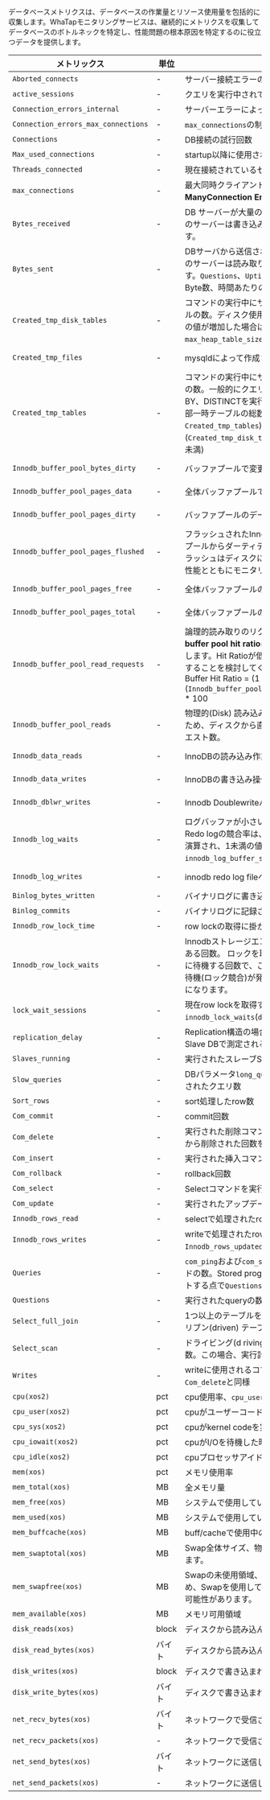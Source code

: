 データベースメトリクスは、データベースの作業量とリソース使用量を包括的に収集します。WhaTapモニタリングサービスは、継続的にメトリクスを収集してデータベースのボトルネックを特定し、性能問題の根本原因を特定するのに役立つデータを提供します。

<div class='db-metric-4'>

| メトリックス                              | 単位    | 説明                                                                                                                                                                                                                                                                                                         | カテゴリ           |
| ----------------------------------- | ----- | ---------------------------------------------------------------------------------------------------------------------------------------------------------------------------------------------------------------------------------------------------------------------------------------------------------- | -------------- |
| `Aborted_connects`                  | -     | サーバー接続エラーの回数                                                                                                                                                                                                                                                                                               | Connection     |
| `active_sessions`                   | -     | クエリを実行中されているセッション数。`Threads_running`と同じ                                                                                                                                                                                                                                                                    | Connection     |
| `Connection_errors_internal`        | -     | サーバーエラーによって拒否されたコネクション数                                                                                                                                                                                                                                                                                    | Connection     |
| `Connection_errors_max_connections` | -     | `max_connections`の制限で拒否されたコネクション数                                                                                                                                                                                                                                                                          | Connection     |
| `Connections`                       | -     | DB接続の試行回数                                                                                                                                                                                                                                                                                                  | Connection     |
| `Max_used_connections`              | -     | startup以降に使用される最大コネクション数                                                                                                                                                                                                                                                                                   | Connection     |
| `Threads_connected`                 | -     | 現在接続されているセッション数                                                                                                                                                                                                                                                                                            | Connection     |
| `max_connections`                   | -     | 最大同時クライアント接続とコネクション数を超過した場合、**Too ManyConnection Error**が発生する可能性があります。                                                                                                                                                                                                                                     | Info           |
| `Bytes_received`                    | -     | DB サーバーが大量の`bytes`と`Bytes_received`を受信した場合、このサーバーは書き込み操作中(insert など) であることが分かります。                                                                                                                                                                                                       | MySQL Resource |
| `Bytes_sent`                        | -     | DBサーバから送信されるデータ`bytes`と`Bytes_sent`が多い場合、このサーバーは読み取り作業(select) サーバーであることが分かります。`Questions`、`Uptime`を一緒に適用すると、クエリあたりの平均Byte数、時間あたりの処理Byte数を計算することができます。                                                                                                                                  | MySQL Resource |
| `Created_tmp_disk_tables`           | -     | コマンドの実行中にサーバーのディスク上に作成された一時テーブルの数。ディスク使用量は性能を低下させる可能性があるため、この値が増加した場合は、`tmp_table_size`または`max_heap_table_size`値の調整を検討する必要があります。                                                                                                                                                                           | MySQL Resource |
| `Created_tmp_files`                 | -     | mysqldによって作成された一時ファイル数                                                                                                                                                                                                                                                                                     | MySQL Resource |
| `Created_tmp_tables`                | -     | コマンドの実行中にサーバーによって作成された内部一時テーブルの数。一般的にクエリでUNION ALLまたは、ORDER BY、GROUP BY、DISTINCTを実行する場合、一時テーブルが使用されます。内部一時テーブルの総数(`Created_tmp_disk_tables` + `Created_tmp_tables`) と比較して、ディスク上の一時テーブル数(`Created_tmp_disk_tables`)が多くないことをお勧めします。(10%未満)          | MySQL Resource |
| `Innodb_buffer_pool_bytes_dirty`    | -     | バッファプールで変更されたバイト数(ダーティデータ数)                                                                                                                                                                                                                                                             | MySQL Resource |
| `Innodb_buffer_pool_pages_data`     | -     | 全体バッファプールで現在使用中のバッファプールページ数                                                                                                                                                                                                                                                                                | MySQL Resource |
| `Innodb_buffer_pool_pages_dirty`    | -     | バッファプールのデータで変更されたページ数(ダーティページ数)                                                                                                                                                                                                                                                         | MySQL Resource |
| `Innodb_buffer_pool_pages_flushed`  | -     | フラッシュされたInnoDBバッファフルのページ数です。バッファプールからダーティデータをディスクに書き込む過程で、過度のフラッシュはディスクに負担をかける可能性があるため、ディスクの性能とともにモニタリングする必要があります。                                                                                                                                                                                         | MySQL Resource |
| `Innodb_buffer_pool_pages_free`     | -     | 全体バッファプールの未使用(使用可能な) ページ数                                                                                                                                                                                                                                                               | MySQL Resource |
| `Innodb_buffer_pool_pages_total`    | -     | 全体バッファプールのページ数                                                                                                                                                                                                                                                                                             | MySQL Resource |
| `Innodb_buffer_pool_read_requests`  | -     | 論理的読み取りのリクエスト数(物理的読み取りを含む)。**Inodb buffer pool hit ratio**は、次のように演算され、90%以上をを推奨します。Hit Ratioが低い場合は、`Innodb_buffer_pool_size`を追加することを検討してください。<br/>Buffer Hit Ratio = (1 - (`Innodb_buffer_pool_reads`/`Innodb_buffer_pool_read_requests`)) \* 100 | MySQL Resource |
| `Innodb_buffer_pool_reads`          | -     | 物理的(Disk) 読み込みをした回数。Innodbバッファプールにないため、ディスクから直接読み込む必要のある論理的読み込みのリクエスト数。                                                                                                                                                                                                                 | MySQL Resource |
| `Innodb_data_reads`                 | -     | InnoDBの読み込み作業の数 (`InnoDB_Data_Read`と混在しない)。                                                                                                                                                                                                                                             | MySQL Resource |
| `Innodb_data_writes`                | -     | InnoDBの書き込み操作の数。                                                                                                                                                                                                                                                                                           | MySQL Resource |
| `Innodb_dblwr_writes`               | -     | Innodb Doublewriteバッファへの書き込み数。                                                                                                                                                                                                                                                                             | MySQL Resource |
| `Innodb_log_waits`                  | -     | ログバッファが小さいため、フラッシュするのを待機した回数。Redo logの競合率は、(`Innodb_log_waits` / `Innodb_log_writes`) で演算され、1未満の値をお勧めします。`Wait`が多い場合、 `innodb_log_buffer_size`を増やすことを検討してください。                                                                                                                          | MySQL Resource |
| `Innodb_log_writes`                 | -     | innodb redo log fileへの物理書き込み数                                                                                                                                                                                                                                                                              | MySQL Resource |
| `Binlog_bytes_written`              | -     | バイナリログに書き込まれたバイト数。                                                                                                                                                                                                                                                                                         | Performance    |
| `Binlog_commits`                    | -     | バイナリログに記録されたCommit数。                                                                                                                                                                                                                                                                                       | Performance    |
| `Innodb_row_lock_time`              | -     | row lockの取得に掛かった合計時間(milliseconds)                                                                                                                                                                                                                                                      | Performance    |
| `Innodb_row_lock_waits`             | -     | Innodbストレージエンジンテーブルのrow lockを待機する必要がある回数。 ロックを取得した数ではなく、ロックを取得するために待機する回数で、この指標が通常より増加する場合は、クエリの待機(ロック競合)が発生することで、クエリのチューニングが必要になります。                                                                                                                                                   | Performance    |
| `lock_wait_sessions`                | -     | 現在row lockを取得するために待機中の数。`innodb_lock_waits`(`data_lock_waits`)の件数です。                                                                                                                                                                                                                    | Performance    |
| `replication_delay`                 | -     | Replication構造の場合、replication dbに反映される遅延時間。Slave DBで測定される指標です。                                                                                                                                                                                                                                              | Performance    |
| `Slaves_running`                    | -     | 実行されたスレーブSQLスレッド数。                                                                                                                                                                                                                                                                                         | Performance    |
| `Slow_queries`                      | -     | DBパラメータ`long_query_time`(秒)に設定された時間を超えて実行されたクエリ数                                                                                                                                                                                                                                        | Performance    |
| `Sort_rows`                         | -     | sort処理したrow数                                                                                                                                                                                                                                                                                               | Performance    |
| `Com_commit`                        | -     | commit回数                                                                                                                                                                                                                                                                                                   | Throughput     |
| `Com_delete`                        | -     | 実行された削除コマンドの数。`handler_delete`以外の行がテーブルから削除された回数をカウントします。                                                                                                                                                                                                                                                  | Throughput     |
| `Com_insert`                        | -     | 実行された挿入コマンドの数                                                                                                                                                                                                                                                                                              | Throughput     |
| `Com_rollback`                      | -     | rollback回数                                                                                                                                                                                                                                                                                                 | Throughput     |
| `Com_select`                        | -     | Selectコマンドを実行した回数                                                                                                                                                                                                                                                                                          | Throughput     |
| `Com_update`                        | -     | 実行されたアップデートコマンドの数                                                                                                                                                                                                                                                                                          | Throughput     |
| `Innodb_rows_read`                  | -     | selectで処理されたrow数                                                                                                                                                                                                                                                                                           | Throughput     |
| `Innodb_rows_writes`                | -     | writeで処理されたrow数。`Innodb_rows_inserted` + `Innodb_rows_updated` + `Innodb_rows_deleted`と同等                                                                                                                                                                                                                  | Throughput     |
| `Queries`                           | -     | `com_ping`および`com_statistics`を除くサーバーで実行したコマンドの数。Stored program内で実行されるステートメントもカウントする点で`Questions`とは異なります。                                                                                                                                                                                                   | Throughput     |
| `Questions`                         | -     | 実行されたqueryの数                                                                                                                                                                                                                                                                                               | Throughput     |
| `Select_full_join`                  | -     | 1つ以上のテーブルをJOINする場合、インデックスを使用せずにドリブン(driven) テーブルをフルスキャン(full scan)された回数                                                                                                                                                                                              | Throughput     |
| `Select_scan`                       | -     | ドライビング(d riving)テーブルをフルスキャン(full scan)した回数。この場合、実行計画のtypeカラムにALLが表示されます。                                                                                                                                                                                             | Throughput     |
| `Writes`                            | -     | writeに使用されるコマンド回数。`Com_insert` + `Com_update` + `Com_delete`と同様                                                                                                                                                                                                                                            | Throughput     |
| `cpu(xos2)`                         | pct   | cpu使用率、`cpu_user`+`cpu_sys`+`cpu_iowait`の合計                                                                                                                                                                                                                                                                | XOS            |
| `cpu_user(xos2)`                    | pct   | cpuがユーザーコードの実行に費やした時間                                                                                                                                                                                                                                                                                      | XOS            |
| `cpu_sys(xos2)`                     | pct   | cpuがkernel codeを実行した時間                                                                                                                                                                                                                                                                                     | XOS            |
| `cpu_iowait(xos2)`                  | pct   | cpuがI/Oを待機した時間                                                                                                                                                                                                                                                                                             | XOS            |
| `cpu_idle(xos2)`                    | pct   | cpuプロセッサアイドルタイム                                                                                                                                                                                                                                                                                            | XOS            |
| `mem(xos)`                          | pct   | メモリ使用率                                                                                                                                                                                                                                                                                                     | XOS            |
| `mem_total(xos)`                    | MB    | 全メモリ量                                                                                                                                                                                                                                                                                                      | XOS            |
| `mem_free(xos)`                     | MB    | システムで使用していないメモリ量                                                                                                                                                                                                                                                                                           | XOS            |
| `mem_used(xos)`                     | MB    | システムで使用しているメモリ量                                                                                                                                                                                                                                                                                            | XOS            |
| `mem_buffcache(xos)`                | MB    | buff/cacheで使用中のメモリ量                                                                                                                                                                                                                                                                                        | XOS            |
| `mem_swaptotal(xos)`                | MB    | Swap全体サイズ、物理メモリが不足している場合に備えて設定します。                                                                                                                                                                                                                                                                         | XOS            |
| `mem_swapfree(xos)`                 | MB    | Swapの未使用領域、Swap領域はディスク領域が解放されるため、Swapを使用している場合は、システム性能が大幅に低下する可能性があります。                                                                                                                                                                                                                                    | XOS            |
| `mem_available(xos)`                | MB    | メモリ可用領域                                                                                                                                                                                                                                                                                                    | XOS            |
| `disk_reads(xos)`                   | block | ディスクから読み込んだデータの量                                                                                                                                                                                                                                                                                           | XOS            |
| `disk_read_bytes(xos)`              | バイト   | ディスクから読み込んだデータの量                                                                                                                                                                                                                                                                                           | XOS            |
| `disk_writes(xos)`                  | block | ディスクで書き込まれたデータの量                                                                                                                                                                                                                                                                                           | XOS            |
| `disk_write_bytes(xos)`             | バイト   | ディスクで書き込まれたデータの量                                                                                                                                                                                                                                                                                           | XOS            |
| `net_recv_bytes(xos)`               | バイト   | ネットワークで受信されたデータの量                                                                                                                                                                                                                                                                                          | XOS            |
| `net_recv_packets(xos)`             | -     | ネットワークで受信されたデータパケットの数                                                                                                                                                                                                                                                                                      | XOS            |
| `net_send_bytes(xos)`               | バイト   | ネットワークに送信したデータの量                                                                                                                                                                                                                                                                                           | XOS            |
| `net_send_packets(xos)`             | -     | ネットワークに送信したデータパケットの数                                                                                                                                                                                                                                                                                       | XOS            |

</div>
